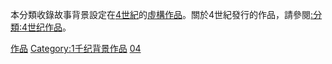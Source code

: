 本分類收錄故事背景設定在[[4世紀|4世紀]]的[[虛構作品|虛構作品]]。關於4世紀發行的作品，請參閱[[:分類:4世纪作品|:分類:4世纪作品]]。
{{CatPair|3世紀背景作品|5世紀背景作品}}

[[Category:4世纪|作品]]
[[Category:1千纪背景作品|Category:1千纪背景作品]]
[[Category:各世纪背景作品|04]]